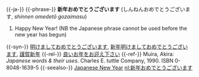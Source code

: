{{-ja-}}
{{-phrase-}}
'''新年おめでとうございます''' (しんねんおめでとうございます, ''shinnen omedetō gozaimasu'')
# Happy New Year! (NB the Japanese phrase cannot be used before the new year has begun)
{{-syn-}}
[[明けましておめでとうございます]], [[新年明けましておめでとうございます]], [[謹賀新年]]
{{-rel-}}
[[良いお年をお迎え下さい]]
{{-ref-}}
Muira, Akira: ''Japanese words & their uses''. Charles E. tuttle Company, 1990. ISBN 0-8048-1639-5
{{-seealso-}}
[[w:en:Japanese_New_Year| Japanese New Year]]
[[nl:新年おめでとうございます]]